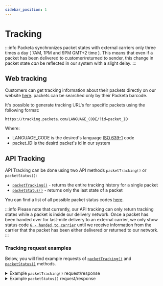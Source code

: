 ```yaml
---
sidebar_position: 1
---
```



# Tracking

:::info
Packeta synchronizes packet states with external carriers only three times a day ( 7AM, 1PM and 9PM GMT+2 time ). This means that even if a packet has been delivered to customer/returned to sender, this change in packet state *can* be reflected in our system with a slight delay.
:::

## Web tracking

Customers can get tracking information about their packets directly on our website [here](https://tracking.packeta.com/en/tracking/search). packets
can be searched only by their Packeta barcode. 

It's possible to generate tracking URL's for specific packets using the following format:

```
https://tracking.packeta.com/LANGUAGE_CODE/?id=packet_ID
```

Where:
- LANGUAGE_CODE is the desired's language [ISO 639-1](https://en.wikipedia.org/wiki/List_of_ISO_639-1_codes) code
- packet_ID is the desird packet's id in our system 

## API Tracking

API Tracking can be done using two API methods `packetTracking()` or `packetStatus()`:
- [`packetTracking()`](../api-reference/api-methods-reference#packettracking) - returns the entire tracking history for a single packet
- [`packetStatus()`](../api-reference/api-methods-reference#packetstatus) - returns only the last state of a packet

You can find a list of all possible packet status codes [here](status-codes).

:::info
Please note that currently, our API tracking can only return tracking states while a packet is inside our delivery network. Once a packet has been handed over for last-mile delivery to an external carrier,
we only show status code [`6 - handed to carrier`](status-codes) until we receive information
from the carrier that the packet has been either delivered or returned to our network.
:::

### Tracking request examples

Below, you will find example requests of [`packetTracking()`](../api-reference/api-methods-reference#packettracking) and [`packetStatus()`](../api-reference/api-methods-reference#packetstatus) methods.

<details>
<summary>
Example <code>packetTracking()</code> request/response
</summary>
<Tabs>
  <TabItem value="rest" label="REST">

```xml

<!--request-->
<packetTracking>
    <apiPassword>{{apiPassword}}</apiPassword>
    <packetId>Z1234567890</packetId>
</packetTracking>

<!--response-->
<response>
  <status>ok</status>
  <result>
    <record>
      <dateTime>2022-01-06T11:43:09</dateTime>
      <statusCode>1</statusCode>
      <codeText>received data</codeText>
      <statusText>Internetový obchod předal informace o zásilce.</statusText>
      <branchId>0</branchId>
      <destinationBranchId>0</destinationBranchId>
      <externalTrackingCode></externalTrackingCode>
    </record>
    <record>
      <dateTime>2022-01-07T12:44:43</dateTime>
      <statusCode>2</statusCode>
      <codeText>arrived</codeText>
      <statusText>Zásilka byla přijata na pobočce Zásilkovna, Packeta office - pouze pro zaměstnance.</statusText>
      <branchId>1038</branchId>
      <destinationBranchId>0</destinationBranchId>
      <externalTrackingCode></externalTrackingCode>
    </record>
    <record>
      <dateTime>2022-01-07T12:44:44</dateTime>
      <statusCode>3</statusCode>
      <codeText>prepared for departure</codeText>
      <statusText>Zásilka byla připravena k odeslání na pobočce Zásilkovna, Packeta office - pouze pro zaměstnance.</statusText>
      <branchId>1038</branchId>
      <destinationBranchId>13497</destinationBranchId>
      <externalTrackingCode></externalTrackingCode>
    </record>
    <record>
      <dateTime>2022-01-07T14:12:11</dateTime>
      <statusCode>3</statusCode>
      <codeText>prepared for departure</codeText>
      <statusText>Zásilka byla připravena k odeslání na depu Zásilkovna, DEPO, Praha - Štěrboholy, K Hrušovu 292/4.</statusText>
      <branchId>13497</branchId>
      <destinationBranchId>13854</destinationBranchId>
      <externalTrackingCode></externalTrackingCode>
    </record>
    <record>
      <dateTime>2022-01-07T14:14:19</dateTime>
      <statusCode>2</statusCode>
      <codeText>arrived</codeText>
      <statusText>Zásilka byla přijata na depu Zásilkovna, DEPO, Praha - Štěrboholy, K Hrušovu 292/4.</statusText>
      <branchId>13497</branchId>
      <destinationBranchId>0</destinationBranchId>
      <externalTrackingCode></externalTrackingCode>
    </record>
    <record>
      <dateTime>2022-01-10T00:23:08</dateTime>
      <statusCode>4</statusCode>
      <codeText>departed</codeText>
      <statusText>Zásilka byla odeslána na pobočku DEPO, Hůry, Hůry 238</statusText>
      <branchId>13497</branchId>
      <destinationBranchId>13854</destinationBranchId>
      <externalTrackingCode></externalTrackingCode>
    </record>
    <record>
      <dateTime>2022-01-10T03:21:11</dateTime>
      <statusCode>2</statusCode>
      <codeText>arrived</codeText>
      <statusText>Zásilka byla přijata na depu Zásilkovna, DEPO, Hůry, Hůry 238.</statusText>
      <branchId>13854</branchId>
      <destinationBranchId>0</destinationBranchId>
      <externalTrackingCode></externalTrackingCode>
    </record>
    <record>
      <dateTime>2022-01-10T05:37:54</dateTime>
      <statusCode>2</statusCode>
      <codeText>arrived</codeText>
      <statusText>Zásilka byla přijata na depu Zásilkovna, DEPO, Hůry, Hůry 238.</statusText>
      <branchId>13854</branchId>
      <destinationBranchId>0</destinationBranchId>
      <externalTrackingCode></externalTrackingCode>
    </record>
    <record>
      <dateTime>2022-01-10T05:37:58</dateTime>
      <statusCode>3</statusCode>
      <codeText>prepared for departure</codeText>
      <statusText>Zásilka byla připravena k odeslání na depu Zásilkovna, DEPO, Hůry, Hůry 238.</statusText>
      <branchId>13854</branchId>
      <destinationBranchId>15322</destinationBranchId>
      <externalTrackingCode></externalTrackingCode>
    </record>
    <record>
      <dateTime>2022-01-10T08:20:13</dateTime>
      <statusCode>4</statusCode>
      <codeText>departed</codeText>
      <statusText>Zásilka byla odeslána na pobočku Alzabox Prachatice, Krumlovská 1103 (Kaufland)</statusText>
      <branchId>13854</branchId>
      <destinationBranchId>15322</destinationBranchId>
      <externalTrackingCode></externalTrackingCode>
    </record>
    <record>
      <dateTime>2022-01-10T10:43:00</dateTime>
      <statusCode>5</statusCode>
      <codeText>ready for pickup</codeText>
      <statusText>Zásilka byla přijata na cílovém výdejním místě Alzabox Prachatice, Krumlovská 1103 (Kaufland).</statusText>
      <branchId>15322</branchId>
      <destinationBranchId>0</destinationBranchId>
      <externalTrackingCode></externalTrackingCode>
    </record>
    <record>
      <dateTime>2022-01-10T15:34:06</dateTime>
      <statusCode>7</statusCode>
      <codeText>delivered</codeText>
      <statusText>Zásilka byla vydána.</statusText>
      <branchId>15322</branchId>
      <destinationBranchId>0</destinationBranchId>
      <externalTrackingCode></externalTrackingCode>
    </record>
  </result>
</response>


```

  </TabItem>
    <TabItem value="soap" label="SOAP">

```xml

<!--request-->
<soapenv:Envelope xmlns:soapenv="http://schemas.xmlsoap.org/soap/envelope/" xmlns:soap="http://www.zasilkovna.cz/api/soap.wsdl2">
   <soapenv:Header/>
   <soapenv:Body>
      <soap:packetTracking>
         <apiPassword>{{apiPassword}}</apiPassword>
         <packetId>Z1234567890</packetId>
      </soap:packetTracking>
   </soapenv:Body>
</soapenv:Envelope>


<!--response-->
<SOAP-ENV:Envelope xmlns:SOAP-ENV="http://schemas.xmlsoap.org/soap/envelope/" xmlns:ns1="http://www.zasilkovna.cz/api/soap.wsdl" xmlns:xsi="http://www.w3.org/2001/XMLSchema-instance">
   <SOAP-ENV:Body>
      <ns1:packetTrackingResponse>
         <packetTrackingResult>
            <ns1:record>
               <ns1:dateTime>2022-01-06T11:43:09</ns1:dateTime>
               <ns1:statusCode>1</ns1:statusCode>
               <ns1:codeText>received data</ns1:codeText>
               <ns1:statusText>Internetový obchod předal informace o zásilce.</ns1:statusText>
               <ns1:branchId>0</ns1:branchId>
               <ns1:destinationBranchId>0</ns1:destinationBranchId>
               <ns1:externalTrackingCode xsi:nil="true"/>
            </ns1:record>
            <ns1:record>
               <ns1:dateTime>2022-01-07T12:44:43</ns1:dateTime>
               <ns1:statusCode>2</ns1:statusCode>
               <ns1:codeText>arrived</ns1:codeText>
               <ns1:statusText>Zásilka byla přijata na pobočce Zásilkovna, Packeta office - pouze pro zaměstnance.</ns1:statusText>
               <ns1:branchId>1038</ns1:branchId>
               <ns1:destinationBranchId>0</ns1:destinationBranchId>
               <ns1:externalTrackingCode xsi:nil="true"/>
            </ns1:record>
            <ns1:record>
               <ns1:dateTime>2022-01-07T12:44:44</ns1:dateTime>
               <ns1:statusCode>3</ns1:statusCode>
               <ns1:codeText>prepared for departure</ns1:codeText>
               <ns1:statusText>Zásilka byla připravena k odeslání na pobočce Zásilkovna, Packeta office - pouze pro zaměstnance.</ns1:statusText>
               <ns1:branchId>1038</ns1:branchId>
               <ns1:destinationBranchId>13497</ns1:destinationBranchId>
               <ns1:externalTrackingCode xsi:nil="true"/>
            </ns1:record>
            <ns1:record>
               <ns1:dateTime>2022-01-07T14:12:11</ns1:dateTime>
               <ns1:statusCode>3</ns1:statusCode>
               <ns1:codeText>prepared for departure</ns1:codeText>
               <ns1:statusText>Zásilka byla připravena k odeslání na depu Zásilkovna, DEPO, Praha - Štěrboholy, K Hrušovu 292/4.</ns1:statusText>
               <ns1:branchId>13497</ns1:branchId>
               <ns1:destinationBranchId>13854</ns1:destinationBranchId>
               <ns1:externalTrackingCode xsi:nil="true"/>
            </ns1:record>
            <ns1:record>
               <ns1:dateTime>2022-01-07T14:14:19</ns1:dateTime>
               <ns1:statusCode>2</ns1:statusCode>
               <ns1:codeText>arrived</ns1:codeText>
               <ns1:statusText>Zásilka byla přijata na depu Zásilkovna, DEPO, Praha - Štěrboholy, K Hrušovu 292/4.</ns1:statusText>
               <ns1:branchId>13497</ns1:branchId>
               <ns1:destinationBranchId>0</ns1:destinationBranchId>
               <ns1:externalTrackingCode xsi:nil="true"/>
            </ns1:record>
            <ns1:record>
               <ns1:dateTime>2022-01-10T00:23:08</ns1:dateTime>
               <ns1:statusCode>4</ns1:statusCode>
               <ns1:codeText>departed</ns1:codeText>
               <ns1:statusText>Zásilka byla odeslána na pobočku DEPO, Hůry, Hůry 238</ns1:statusText>
               <ns1:branchId>13497</ns1:branchId>
               <ns1:destinationBranchId>13854</ns1:destinationBranchId>
               <ns1:externalTrackingCode xsi:nil="true"/>
            </ns1:record>
            <ns1:record>
               <ns1:dateTime>2022-01-10T03:21:11</ns1:dateTime>
               <ns1:statusCode>2</ns1:statusCode>
               <ns1:codeText>arrived</ns1:codeText>
               <ns1:statusText>Zásilka byla přijata na depu Zásilkovna, DEPO, Hůry, Hůry 238.</ns1:statusText>
               <ns1:branchId>13854</ns1:branchId>
               <ns1:destinationBranchId>0</ns1:destinationBranchId>
               <ns1:externalTrackingCode xsi:nil="true"/>
            </ns1:record>
            <ns1:record>
               <ns1:dateTime>2022-01-10T05:37:54</ns1:dateTime>
               <ns1:statusCode>2</ns1:statusCode>
               <ns1:codeText>arrived</ns1:codeText>
               <ns1:statusText>Zásilka byla přijata na depu Zásilkovna, DEPO, Hůry, Hůry 238.</ns1:statusText>
               <ns1:branchId>13854</ns1:branchId>
               <ns1:destinationBranchId>0</ns1:destinationBranchId>
               <ns1:externalTrackingCode xsi:nil="true"/>
            </ns1:record>
            <ns1:record>
               <ns1:dateTime>2022-01-10T05:37:58</ns1:dateTime>
               <ns1:statusCode>3</ns1:statusCode>
               <ns1:codeText>prepared for departure</ns1:codeText>
               <ns1:statusText>Zásilka byla připravena k odeslání na depu Zásilkovna, DEPO, Hůry, Hůry 238.</ns1:statusText>
               <ns1:branchId>13854</ns1:branchId>
               <ns1:destinationBranchId>15322</ns1:destinationBranchId>
               <ns1:externalTrackingCode xsi:nil="true"/>
            </ns1:record>
            <ns1:record>
               <ns1:dateTime>2022-01-10T08:20:13</ns1:dateTime>
               <ns1:statusCode>4</ns1:statusCode>
               <ns1:codeText>departed</ns1:codeText>
               <ns1:statusText>Zásilka byla odeslána na pobočku Alzabox Prachatice, Krumlovská 1103 (Kaufland)</ns1:statusText>
               <ns1:branchId>13854</ns1:branchId>
               <ns1:destinationBranchId>15322</ns1:destinationBranchId>
               <ns1:externalTrackingCode xsi:nil="true"/>
            </ns1:record>
            <ns1:record>
               <ns1:dateTime>2022-01-10T10:43:00</ns1:dateTime>
               <ns1:statusCode>5</ns1:statusCode>
               <ns1:codeText>ready for pickup</ns1:codeText>
               <ns1:statusText>Zásilka byla přijata na cílovém výdejním místě Alzabox Prachatice, Krumlovská 1103 (Kaufland).</ns1:statusText>
               <ns1:branchId>15322</ns1:branchId>
               <ns1:destinationBranchId>0</ns1:destinationBranchId>
               <ns1:externalTrackingCode xsi:nil="true"/>
            </ns1:record>
            <ns1:record>
               <ns1:dateTime>2022-01-10T15:34:06</ns1:dateTime>
               <ns1:statusCode>7</ns1:statusCode>
               <ns1:codeText>delivered</ns1:codeText>
               <ns1:statusText>Zásilka byla vydána.</ns1:statusText>
               <ns1:branchId>15322</ns1:branchId>
               <ns1:destinationBranchId>0</ns1:destinationBranchId>
               <ns1:externalTrackingCode xsi:nil="true"/>
            </ns1:record>
         </packetTrackingResult>
      </ns1:packetTrackingResponse>
   </SOAP-ENV:Body>
</SOAP-ENV:Envelope>


```

    </TabItem>
    <TabItem value="php" label="PHP">

```php

<?php

$apiPassword = 'apiPassword';
$packetId = '1234567890';

try {
    $client = new SoapClient('https://www.zasilkovna.cz/api/soap.wsdl');
    $result = $client->packetTracking($apiPassword, $packetId);

    var_dump($result);
} catch (SoapFault $e) {
    echo $e->getMessage();
}


```

</TabItem>
<TabItem value="csharp" label="C#">

```csharp
using System;
using System.ServiceModel;
using System.Threading.Tasks;
using PacketeryService;

namespace PacketaClientExample
{
    class Program
    {
        static async Task Main(string[] args)
        {
            BasicHttpsBinding binding = new BasicHttpsBinding() { MaxReceivedMessageSize = int.MaxValue };
            EndpointAddress endpointAddress = new EndpointAddress("https://www.zasilkovna.cz/api/soap");

            string apiPassword = "apiPassword";
            ulong packetId = 2400636120;

            PacketeryClient client = new PacketeryClient(binding, endpointAddress);
            try
            {
                packetTrackingResponse response = await client.packetTrackingAsync(
                    new packetTrackingRequest(apiPassword, packetId)
                );

                //Process response
                Console.WriteLine(response.packetTrackingResult[0]);
            }
            catch (Exception e)
            {
                Console.WriteLine(e.Message);
            }
        }
    }
}
```

</TabItem>
<TabItem value="js" label="Node.js">

```js
import { Builder, Parser } from "xml2js"

const requestBody = {
    packetTracking: {
        apiPassword: "apiPassword",
        packetId: "1234567890"
    }
}

try {
    const response = await fetch(
        "https://www.zasilkovna.cz/api/rest",
        {
            method: "POST",
            body: new Builder().buildObject(requestBody)
        }
    );

    const responseBody = await new Parser({ explicitArray: false }).parseStringPromise(await response.text());

    //process response
    console.dir(responseBody, { depth: null });
}
catch (exception) {
    console.log(exception);
}
```

</TabItem>
</Tabs>
</details>


<details>
<summary>
Example <code>packetStatus()</code> request/response
</summary>
<Tabs>
  <TabItem value="rest" label="REST">

```xml

<!--request-->
<packetStatus>
    <apiPassword>{{apiPassword}}</apiPassword>
    <packetId>Z1234567890</packetId>
</packetStatus>


<!--response-->
<response>
  <status>ok</status>
  <result>
    <dateTime>2022-01-10T15:34:06</dateTime>
    <statusCode>7</statusCode>
    <codeText>delivered</codeText>
    <statusText>Zásilka byla vydána.</statusText>
    <branchId>15322</branchId>
    <destinationBranchId>0</destinationBranchId>
    <externalTrackingCode></externalTrackingCode>
    <isReturning></isReturning>
    <storedUntil></storedUntil>
    <carrierId>15322</carrierId>
    <carrierName>CZ Packeta Z-Point PP</carrierName>
  </result>
</response>


```

  </TabItem>
    <TabItem value="soap" label="SOAP">

```xml

<!--request-->
<soapenv:Envelope xmlns:soapenv="http://schemas.xmlsoap.org/soap/envelope/" xmlns:soap="http://www.zasilkovna.cz/api/soap.wsdl2">
   <soapenv:Header/>
   <soapenv:Body>
      <soap:packetStatus>
         <apiPassword>{{apiPassword}}</apiPassword>
         <packetId>Z1234567890</packetId>
      </soap:packetStatus>
   </soapenv:Body>
</soapenv:Envelope>


<!--response-->
<SOAP-ENV:Envelope xmlns:SOAP-ENV="http://schemas.xmlsoap.org/soap/envelope/" xmlns:ns1="http://www.zasilkovna.cz/api/soap.wsdl" xmlns:xsi="http://www.w3.org/2001/XMLSchema-instance">
   <SOAP-ENV:Body>
      <ns1:packetStatusResponse>
         <packetStatusResult>
            <ns1:dateTime>2022-01-10T15:34:06</ns1:dateTime>
            <ns1:statusCode>7</ns1:statusCode>
            <ns1:codeText>delivered</ns1:codeText>
            <ns1:statusText>Zásilka byla vydána.</ns1:statusText>
            <ns1:branchId>15322</ns1:branchId>
            <ns1:destinationBranchId>0</ns1:destinationBranchId>
            <ns1:externalTrackingCode xsi:nil="true"/>
            <ns1:isReturning>false</ns1:isReturning>
            <ns1:storedUntil xsi:nil="true"/>
            <ns1:carrierId>15322</ns1:carrierId>
            <ns1:carrierName>CZ Packeta Z-Point PP</ns1:carrierName>
         </packetStatusResult>
      </ns1:packetStatusResponse>
   </SOAP-ENV:Body>
</SOAP-ENV:Envelope>


```

</TabItem>
<TabItem value="php" label="PHP">

```php

<?php

$apiPassword = 'apiPassword';
$packetId = '1234567890';

try {
    $client = new SoapClient('https://www.zasilkovna.cz/api/soap.wsdl');
    $result = $client->packetStatus($apiPassword, $packetId);

    var_dump($result);
} catch (SoapFault $e) {
    echo $e->getMessage();
}


```

</TabItem>
<TabItem value="csharp" label="C#">

```csharp
using System;
using System.ServiceModel;
using System.Threading.Tasks;
using PacketeryService;

namespace PacketaClientExample
{
    class Program
    {
        static async Task Main(string[] args)
        {
            BasicHttpsBinding binding = new BasicHttpsBinding() { MaxReceivedMessageSize = int.MaxValue };
            EndpointAddress endpointAddress = new EndpointAddress("https://www.zasilkovna.cz/api/soap");

            string apiPassword = "apiPassword";
            ulong[] packetIds = { 2400636120 };
            string format = "A6 on A4";
            uint offset = 0;

            PacketeryClient client = new PacketeryClient(binding, endpointAddress);
            try
            {
                packetsLabelsPdfResponse response = await client.packetsLabelsPdfAsync(
                    new packetsLabelsPdfRequest(apiPassword, packetIds, format, offset)
                );

                //Process response
                await File.WriteAllBytesAsync("./label.pdf", response.packetsLabelsPdfResult);
            }
            catch (Exception e)
            {
                Console.WriteLine(e.Message);
            }
        }
    }
}
```

</TabItem>
<TabItem value="js" label="Node.js">

```js
import { Builder, Parser } from "xml2js"

const requestBody = {
    packetStatus: {
        apiPassword: "apiPassword",
        packetId: "1234567890"
    }
}

try {
    const response = await fetch(
        "https://www.zasilkovna.cz/api/rest",
        {
            method: "POST",
            body: new Builder().buildObject(requestBody)
        }
    );

    const responseBody = await new Parser({ explicitArray: false }).parseStringPromise(await response.text());

    //process response
    console.dir(responseBody, { depth: null });
}
catch (exception) {
    console.log(exception);
}
```

</TabItem>
</Tabs>
</details>